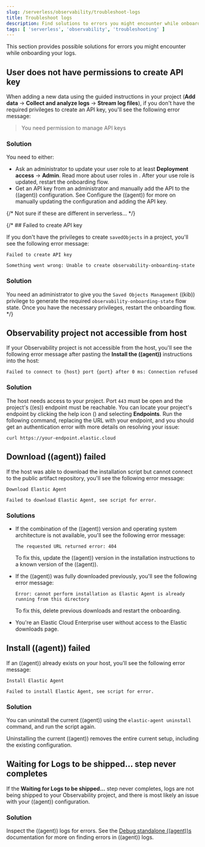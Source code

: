 ```yaml
---
slug: /serverless/observability/troubleshoot-logs
title: Troubleshoot logs
description: Find solutions to errors you might encounter while onboarding your logs.
tags: [ 'serverless', 'observability', 'troubleshooting' ]
---
```


<p><DocBadge template="technical preview" /></p>

This section provides possible solutions for errors you might encounter while onboarding your logs.

## User does not have permissions to create API key

When adding a new data using the guided instructions in your project (**Add data** → **Collect and analyze logs** → **Stream log files**),
if you don't have the required privileges to create an API key, you'll see the following error message:

>You need permission to manage API keys

### Solution

You need to either:

* Ask an administrator to update your user role to at least **Deployment access** → **Admin**. Read more about user roles in <DocLink slug="/serverless/general/assign-user-roles" />. After your use role is updated, restart the onboarding flow.
* Get an API key from an administrator and manually add the API to the ((agent)) configuration. See <DocLink slug="/serverless/observability/stream-log-files" section="step-3-configure-the-agent">Configure the ((agent))</DocLink> for more on manually updating the configuration and adding the API key.

{/* Not sure if these are different in serverless... */}

{/* ## Failed to create API key

If you don't have the privileges to create `savedObjects` in a project, you'll see the following error message:

```plaintext
Failed to create API key

Something went wrong: Unable to create observability-onboarding-state
```

### Solution

You need an administrator to give you the `Saved Objects Management` ((kib)) privilege to generate the required `observability-onboarding-state` flow state.
Once you have the necessary privileges, restart the onboarding flow. */}

## Observability project not accessible from host

If your Observability project is not accessible from the host, you'll see the following error message after pasting the **Install the ((agent))** instructions into the host:

```plaintext
Failed to connect to {host} port {port} after 0 ms: Connection refused
```

### Solution

The host needs access to your project. Port `443` must be open and the project's ((es)) endpoint must be reachable. You can locate your project's endpoint by clicking the help icon (<DocIcon type="help" title="Help icon" />) and selecting **Endpoints**. Run the following command, replacing the URL with your endpoint, and you should get an authentication error with more details on resolving your issue:

```shell
curl https://your-endpoint.elastic.cloud
```

## Download ((agent)) failed

If the host was able to download the installation script but cannot connect to the public artifact repository, you'll see the following error message:

```plaintext
Download Elastic Agent

Failed to download Elastic Agent, see script for error.
```

### Solutions

* If the combination of the ((agent)) version and operating system architecture is not available, you'll see the following error message:

    ```plaintext
    The requested URL returned error: 404
    ```

    To fix this, update the ((agent)) version in the installation instructions to a known version of the ((agent)).

* If the ((agent)) was fully downloaded previously, you'll see the following error message:

    ```plaintext
    Error: cannot perform installation as Elastic Agent is already running from this directory
    ```

    To fix this, delete previous downloads and restart the onboarding.

* You're an Elastic Cloud Enterprise user without access to the Elastic downloads page.

## Install ((agent)) failed

If an ((agent)) already exists on your host, you'll see the following error message:

```plaintext
Install Elastic Agent

Failed to install Elastic Agent, see script for error.
```

### Solution

You can uninstall the current ((agent)) using the `elastic-agent uninstall` command, and run the script again.

<DocCallOut title="Warning" color="warning">
Uninstalling the current ((agent)) removes the entire current setup, including the existing configuration.
</DocCallOut>

## Waiting for Logs to be shipped... step never completes

If the **Waiting for Logs to be shipped...** step never completes, logs are not being shipped to your Observability project, and there is most likely an issue with your ((agent)) configuration.

### Solution

Inspect the ((agent)) logs for errors. See the [Debug standalone ((agent))s](((fleet-guide))/debug-standalone-agents.html#inspect-standalone-agent-logs) documentation for more on finding errors in ((agent)) logs.
